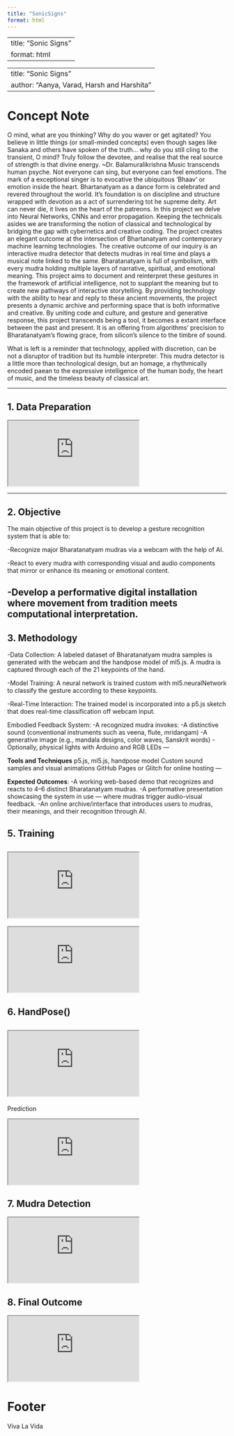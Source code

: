 ```yaml
---
title: "SonicSigns"
format: html
---
```


---
title: "Sonic Signs"
format: html
---

---
title: "Sonic Signs"
author: "Aanya, Varad, Harsh and Harshita"
---

# **Concept Note**

O mind, what are you thinking? Why do you waver or get agitated? You believe in little things (or small-minded concepts) even though sages like Sanaka and others have spoken of the truth… why do you still cling to the transient, O mind? Truly follow the devotee, and realise that the real source of strength is that divine energy. \~Dr. Balamuralikrishna Music transcends human psyche. Not everyone can sing, but everyone can feel emotions. The mark of a exceptional singer is to evocative the ubiquitous ‘Bhaav’ or emotion inside the heart. Bhartanatyam as a dance form is celebrated and revered throughout the world. It’s foundation is on discipline and structure wrapped with devotion as a act of surrendering tot he supreme deity. Art can never die, it lives on the heart of the patreons. In this project we delve into Neural Networks, CNNs and error propagation. Keeping the technicals asides we are transforming the notion of classical and technological by bridging the gap with cybernetics and creative coding. The project creates an elegant outcome at the intersection of Bhartanatyam and contemporary machine learning technologies. The creative outcome of our inquiry is an interactive mudra detector that detects mudras in real time and plays a musical note linked to the same. Bharatanatyam is full of symbolism, with every mudra holding multiple layers of narrative, spiritual, and emotional meaning. This project aims to document and reinterpret these gestures in the framework of artificial intelligence, not to supplant the meaning but to create new pathways of interactive storytelling. By providing technology with the ability to hear and reply to these ancient movements, the project presents a dynamic archive and performing space that is both informative and creative. By uniting code and culture, and gesture and generative response, this project transcends being a tool, it becomes a extant interface between the past and present. It is an offering from algorithms' precision to Bharatanatyam's flowing grace, from silicon's silence to the timbre of sound.

What is left is a reminder that technology, applied with discretion, can be not a disruptor of tradition but its humble interpreter. This mudra detector is a little more than technological design, but an homage, a rhythmically encoded paean to the expressive intelligence of the human body, the heart of music, and the timeless beauty of classical art.

------------------------------------------------------------------------

## **1. Data Preparation**

<iframe src="https://editor.p5js.org/AanyaPandith/full/QnfhgblhU">

</iframe>

------------------------------------------------------------------------

## **2. Objective**

The main objective of this project is to develop a gesture recognition system that is able to:

-Recognize major Bharatanatyam mudras via a webcam with the help of AI.

-React to every mudra with corresponding visual and audio components that mirror or enhance its meaning or emotional content.

## -Develop a performative digital installation where movement from tradition meets computational interpretation.

## **3. Methodology**

-Data Collection: A labeled dataset of Bharatanatyam mudra samples is generated with the webcam and the handpose model of ml5.js. A mudra is captured through each of the 21 keypoints of the hand.

-Model Training: A neural network is trained custom with ml5.neuralNetwork to classify the gesture according to these keypoints.

-Real-Time Interaction: The trained model is incorporated into a p5.js sketch that does real-time classification off webcam input.

Embodied Feedback System: -A recognized mudra invokes: -A distinctive sound (conventional instruments such as veena, flute, mridangam) -A generative image (e.g., mandala designs, color waves, Sanskrit words) -Optionally, physical lights with Arduino and RGB LEDs ---

**Tools and Techniques** p5.js, ml5.js, handpose model Custom sound samples and visual animations GitHub Pages or Glitch for online hosting ---

**Expected Outcomes**: -A working web-based demo that recognizes and reacts to 4–6 distinct Bharatanatyam mudras. -A performative presentation showcasing the system in use — where mudras trigger audio-visual feedback. -An online archive/interface that introduces users to mudras, their meanings, and their recognition through AI.

## **5. Training**

## <iframe src="https://editor.p5js.org/Varad404error/full/hv1j0fmfa"></iframe>

`<iframe src="https://editor.p5js.org/AanyaPandith/full/sapBesD45"`{=html}

</iframe>

## **6. HandPose()**

## <iframe src="https://editor.p5js.org/Has2204/full/yjQk0fHh9"></iframe>

Prediction

`<iframe src="https://editor.p5js.org/AanyaPandith/full/XA3Hr95LZ"`{=html}

</iframe>

## 7. Mudra Detection

`<iframe src="https://editor.p5js.org/AanyaPandith/full/GKVsSAEbw"`{=html}

</iframe>

## **8. Final Outcome**

<iframe src="https://editor.p5js.org/AanyaPandith/full/eMu9W4Jnh">

</iframe>

# Footer

Viva La Vida
